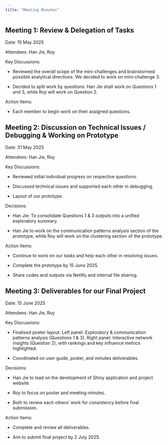 ```yaml
---
title: "Meeting Minutes"
---
```


## Meeting 1: Review & Delegation of Tasks

Date: 15 May 2025

Attendees: Han Jie, Roy

Key Discussions:

-   Reviewed the overall scope of the mini-challenges and brainstormed possible analytical directions. We decided to work on mini-challenge 3.

-   Decided to split work by questions:
Han Jie shall work on Questions 1 and 3, while Roy will work on Question 2.

Action Items:

-   Each member to begin work on their assigned questions.

## Meeting 2: Discussion on Technical Issues / Debugging & Working on Prototype

Date: 31 May 2025

Attendees: Han Jie, Roy

Key Discussions:

-   Reviewed initial individual progress on respective questions.

-   Discussed technical issues and supported each other in debugging.

-   Layout of our prototype.

Decisions:

-   Han Jie: To consolidate Questions 1 & 3 outputs into a unified exploratory summary.

-   Han Jie to work on the communication patterns analysis section of the prototype, while Roy will work on the clustering section of the prototype.

Action Items:

-   Continue to work on our tasks and help each other in resolving issues.

-   Complete the prototype by 15 June 2025.

-   Share codes and outputs via Netlify and internal file sharing.

## Meeting 3: Deliverables for our Final Project

Date: 15 June 2025

Attendees: Han Jie, Roy

Key Discussions:

-   Finalised poster layout:
Left panel: Exploratory & communication patterns analysis (Questions 1 & 3).
Right panel: Interactive network insights (Question 2), with rankings and key influence metrics highlighted.

-   Coordinated on user guide, poster, and minutes deliverables.

Decisions:

-   Han Jie to lead on the development of Shiny application and project website.

-   Roy to focus on poster and meeting minutes.

-   Both to review each others' work for consistency before final submission.

Action Items:

-   Complete and review all deliverables.

-   Aim to submit final project by 2 July 2025.

